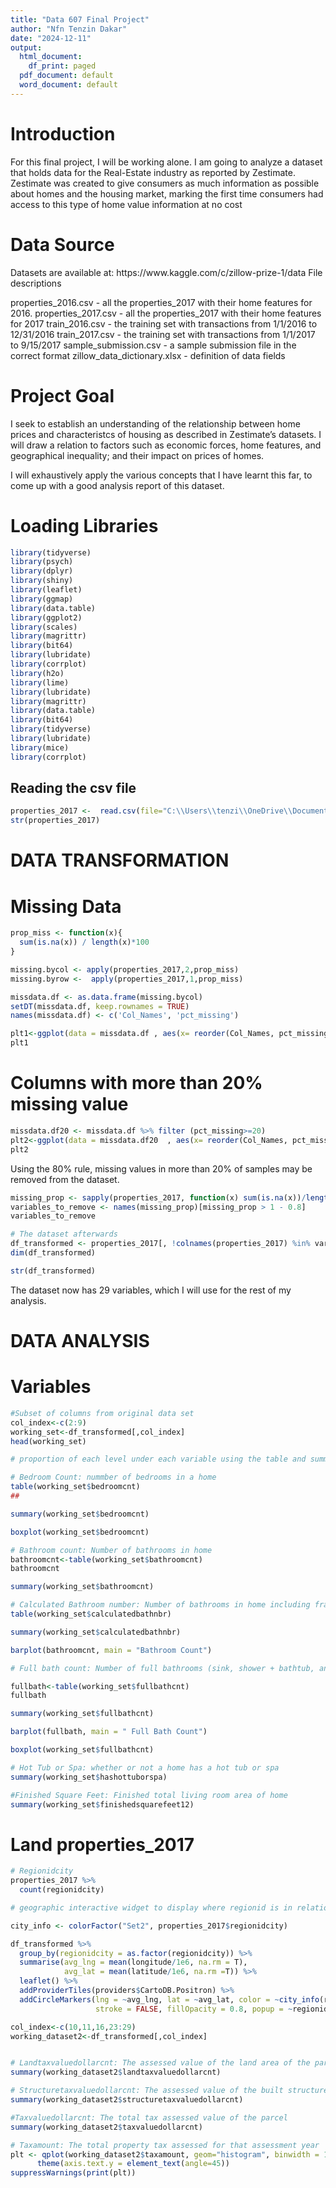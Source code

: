 ---
title: "Data 607 Final Project"
author: "Nfn Tenzin Dakar"
date: "2024-12-11"
output:
  html_document:
    df_print: paged
  pdf_document: default
  word_document: default
---

# Introduction

For this final project, I will be working alone. I am going to analyze a dataset that holds data for the Real-Estate industry as reported by Zestimate. Zestimate was created to give consumers as much information as possible about homes and the housing market, marking the first time consumers had access to this type of home value information at no cost

# Data Source

Datasets are available at: https://www.kaggle.com/c/zillow-prize-1/data File descriptions

properties_2016.csv - all the properties_2017 with their home features for 2016.
properties_2017.csv - all the properties_2017 with their home features for 2017
train_2016.csv - the training set with transactions from 1/1/2016 to 12/31/2016
train_2017.csv - the training set with transactions from 1/1/2017 to 9/15/2017
sample_submission.csv - a sample submission file in the correct format
zillow_data_dictionary.xlsx - definition of data fields

# Project Goal
I seek to establish an understanding of the relationship between home prices and characteristcs of housing as described in Zestimate’s datasets. I will draw a relation to factors such as economic forces, home features, and geographical inequality; and their impact on prices of homes.

I will exhaustively apply the various concepts that I have learnt this far, to come up with a good analysis report of this dataset.

# Loading Libraries


```{r}
library(tidyverse)
library(psych)
library(dplyr)
library(shiny)
library(leaflet)
library(ggmap)
library(data.table)
library(ggplot2)
library(scales)
library(magrittr)
library(bit64)
library(lubridate)
library(corrplot)
library(h2o)
library(lime)
library(lubridate)
library(magrittr)
library(data.table)
library(bit64)
library(tidyverse)
library(lubridate)
library(mice)
library(corrplot)
```

## Reading the csv file
```{r}
properties_2017 <-  read.csv(file="C:\\Users\\tenzi\\OneDrive\\Documents\\Data607\\Final Project\\properties_2017.csv", row.names = NULL)
str(properties_2017)
```
# DATA TRANSFORMATION
# Missing Data

```{r}
prop_miss <- function(x){
  sum(is.na(x)) / length(x)*100
}

missing.bycol <- apply(properties_2017,2,prop_miss)
missing.byrow <-  apply(properties_2017,1,prop_miss)

missdata.df <- as.data.frame(missing.bycol)
setDT(missdata.df, keep.rownames = TRUE)
names(missdata.df) <- c('Col_Names', 'pct_missing')

plt1<-ggplot(data = missdata.df , aes(x= reorder(Col_Names, pct_missing), y=pct_missing)) + geom_bar(stat = "identity",aes(fill = pct_missing), position = position_stack(reverse= TRUE)) + coord_flip()
plt1
```
# Columns with more than 20% missing value
```{r}
missdata.df20 <- missdata.df %>% filter (pct_missing>=20) 
plt2<-ggplot(data = missdata.df20  , aes(x= reorder(Col_Names, pct_missing), y=pct_missing)) + geom_bar(stat = "identity",aes(fill = pct_missing), position = position_stack(reverse= TRUE)) + coord_flip()
plt2
```
Using the 80% rule, missing values in more than 20% of samples may be removed from the dataset.
```{r}
missing_prop <- sapply(properties_2017, function(x) sum(is.na(x))/length(x))
variables_to_remove <- names(missing_prop)[missing_prop > 1 - 0.8]
variables_to_remove 
```
```{r}
# The dataset afterwards
df_transformed <- properties_2017[, !colnames(properties_2017) %in% variables_to_remove]
dim(df_transformed)
```
```{r}
str(df_transformed)
```
The dataset now has 29 variables, which I will use for the rest of my analysis.

# DATA ANALYSIS
# Variables
```{r}
#Subset of columns from original data set
col_index<-c(2:9)
working_set<-df_transformed[,col_index]
head(working_set)
```
```{r}
# proportion of each level under each variable using the table and summary functions

# Bedroom Count: nummber of bedrooms in a home 
table(working_set$bedroomcnt)
## 
```
```{r}
summary(working_set$bedroomcnt)
```
```{r}
boxplot(working_set$bedroomcnt)
```
```{r}
# Bathroom count: Number of bathrooms in home
bathroomcnt<-table(working_set$bathroomcnt)
bathroomcnt
```
```{r}
summary(working_set$bathroomcnt)
```
```{r}
# Calculated Bathroom number: Number of bathrooms in home including fractional bathroom
table(working_set$calculatedbathnbr)
```
```{r}
summary(working_set$calculatedbathnbr)
```
```{r}
barplot(bathroomcnt, main = "Bathroom Count")
```
```{r}
# Full bath count: Number of full bathrooms (sink, shower + bathtub, and toilet) present in home

fullbath<-table(working_set$fullbathcnt)
fullbath
```
```{r}
summary(working_set$fullbathcnt)
```
```{r}
barplot(fullbath, main = " Full Bath Count")
```
```{r}
boxplot(working_set$fullbathcnt)
```
```{r}
# Hot Tub or Spa: whether or not a home has a hot tub or spa
summary(working_set$hashottuborspa)
```
```{r}
#Finished Square Feet: Finished total living room area of home
summary(working_set$finishedsquarefeet12)
```
# Land properties_2017

```{r}
# Regionidcity
properties_2017 %>% 
  count(regionidcity)
```

```{r}
# geographic interactive widget to display where regionid is in relation to a regional map

city_info <- colorFactor("Set2", properties_2017$regionidcity)

df_transformed %>% 
  group_by(regionidcity = as.factor(regionidcity)) %>% 
  summarise(avg_lng = mean(longitude/1e6, na.rm = T),
            avg_lat = mean(latitude/1e6, na.rm =T)) %>% 
  leaflet() %>%
  addProviderTiles(providers$CartoDB.Positron) %>% 
  addCircleMarkers(lng = ~avg_lng, lat = ~avg_lat, color = ~city_info(regionidcity),
                   stroke = FALSE, fillOpacity = 0.8, popup = ~regionidcity)
```

```{r}
col_index<-c(10,11,16,23:29)
working_dataset2<-df_transformed[,col_index]


# Landtaxvaluedollarcnt: The assessed value of the land area of the parcel
summary(working_dataset2$landtaxvaluedollarcnt)
```
```{r}
# Structuretaxvaluedollarcnt: The assessed value of the built structure on the parcel
summary(working_dataset2$structuretaxvaluedollarcnt)
```
```{r}
#Taxvaluedollarcnt: The total tax assessed value of the parcel
summary(working_dataset2$taxvaluedollarcnt)
```
```{r}
# Taxamount: The total property tax assessed for that assessment year
plt <- qplot(working_dataset2$taxamount, geom="histogram", binwidth = 1000, main = "Distribution of Tax Amount", ylab =    "Frequency", xlab       = "Tax Amount", fill=I("blue"), col=I("red"), alpha=I(.2), xlim=c(5000,30000)) + 
      theme(axis.text.y = element_text(angle=45))
suppressWarnings(print(plt))
```


